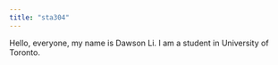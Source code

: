 ```yaml
---
title: "sta304"
---
```


Hello, everyone, my name is Dawson Li. I am a student in University of Toronto.
